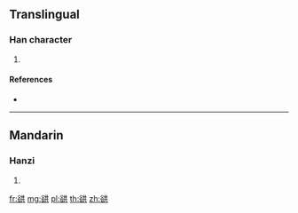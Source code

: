 {{character info/new}}
==Translingual==

===Han character===
{{Han char|rn=150|rad=谷|as=06|sn=13|four=84681|canj=CRTC}}

# {{defn|Han|sort=谷06}}

====References====
* {{Han ref|kx=1190.060|dkj=36202|dj=1653.110|hdz=63904.020|uh=8C3C|ud=35900|bh=E052|bd=57426}}

----

==Mandarin==

===Hanzi===
{{cmn-hanzi|pin=[[hóng]] ([[hong2]])|wg=hung<sup>2</sup>}}

# {{defn|lang=cmn|sort=谷06}}

[[fr:谼]]
[[mg:谼]]
[[pl:谼]]
[[th:谼]]
[[zh:谼]]